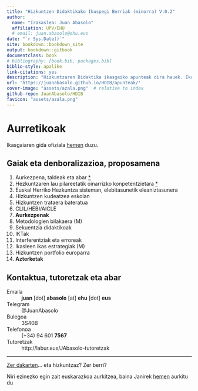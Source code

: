 ```yaml
--- 
title: "Hizkuntzen Didaktikako Ikuspegi Berriak (minorra) V:0.2"
author: 
  name: "Irakaslea: Juan Abasolo"
  affiliation: UPV/EHU
  # email: juan.abasolo@ehu.eus
date: "`r Sys.Date()`"
site: bookdown::bookdown_site
output: bookdown::gitbook
documentclass: book
# bibliography: [book.bib, packages.bib]
biblio-style: apalike
link-citations: yes
description: "Hizkuntzaren Didaktika ikasgaiko apunteak dira hauek. Ikasgaian aurrera egin ahala egokitzen joango dira"
url: 'https://juanabasolo.github.io/HDIB/apunteak/'
cover-image: "assets/azala.png"  # relative to index
github-repo: JuanAbasolo/HDIB
favicon: "assets/azala.png"
---
```


# Aurretikoak {-}

Ikasgaiaren gida ofiziala [hemen](https://www.ehu.eus/eu/lehen-hezkuntzako-gradua-bizkaia/kreditu-eta-irakasgaiak?p_redirect=consultaAsignatura&p_cod_proceso=egr&p_anyo_acad=20220&p_ciclo=X&p_curso=4&p_cod_asignatura=27574) duzu.

## Gaiak eta denboralizazioa, proposamena {-}

1) Aurkezpena, taldeak eta abar [*](../diapoak/)
2) Hezkuntzaren lau pilareetatik oinarrizko konpetentzietara [*](../diapoak/01-diapo.html)
3) Euskal Herriko Hezkuntza sisteman, elebitasunetik eleaniztasunera
4) Hizkuntzen kudeatzea eskolan
5) Hizkuntzen trataera bateratua
6) CLIL/HEBI/AICLE
7) **Aurkezpenak**
8) Metodologien bilakaera (M)
9) Sekuentzia didaktikoak
10) IKTak
11) Interferentziak eta erroreak
12) Ikasleen ikas estrategiak (M)
13) Hizkuntzen portfolio europarra
14) **Azterketak**

## Kontaktua, tutoretzak eta abar {-}

Emaila  
: **juan** [dot] **abasolo** [at] **ehu** [dot] **eus**
     
Telegram  
: @JuanAbasolo

Bulegoa  
: 3S40B
    
Telefonoa  
: (+34) 94 601 **7567**
    
Tutoretzak  
: http://labur.eus/JAbasolo-tutoretzak

***

[Zer dakarten](https://www.legegunea.euskadi.eus/contenidos/tramita_ley/945723_ley/es_def/adjuntos/Orden_aprobacion_previa.pdf)... eta hizkuntzaz? Zer berri?

Niri ezinezko egin zait euskarazkoa aurkitzea, baina Janirek [hemen](https://www.euskadi.eus/contenidos/informacion_publica/inf_945723/es_def/adjuntos/Aldez_aurreko_onarpen_agindua_Textua_HEZKUNTZA_LEGE-AURREPROIEKTUA.pdf) aurkitu du

